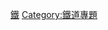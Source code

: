 {{Userbox
  |border-c = steelblue
  |border-s = 1
  |id-c     = steelblue
  |id-s     = 
  |id-fc    = 
  |info-c   = skyblue
  |info-s   = 9
  |info-fc  = black
  |id       = [[File:JR East E235 Series No.14 Formation 20180609.jpg|60px]]
  |info     = 這個用戶是'''[[Wikipedia:鐵道專題|鐵道專題]]'''的參與者。
}}<noinclude>
[[Category:專題用戶標誌模板|鐵]]
[[Category:鐵道專題]]
</noinclude>